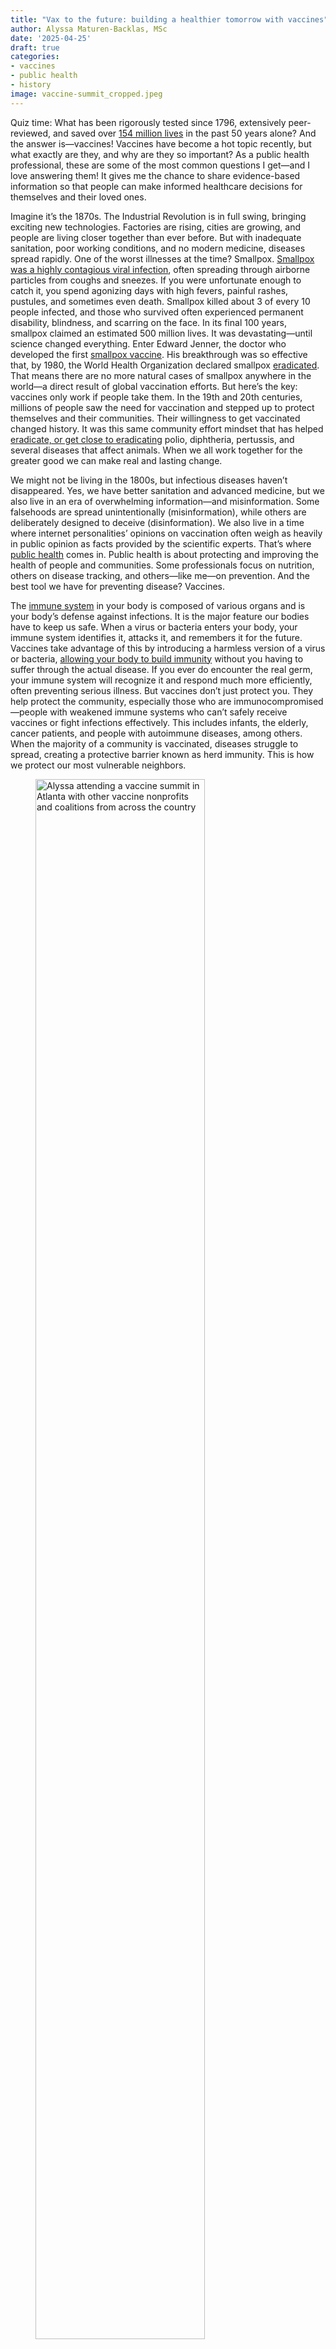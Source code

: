 ```yaml
---
title: "Vax to the future: building a healthier tomorrow with vaccines"
author: Alyssa Maturen-Backlas, MSc
date: '2025-04-25'
draft: true
categories:
- vaccines
- public health
- history
image: vaccine-summit_cropped.jpeg
---
```


Quiz time: What has been rigorously tested since 1796, extensively
peer-reviewed, and saved over
[154 million lives](https://www.who.int/news/item/24-04-2024-global-immunization-efforts-have-saved-at-least-154-million-lives-over-the-past-50-years)
in the past 50 years alone? And the answer is—vaccines! Vaccines have become a
hot topic recently, but what exactly are they, and why are they so important? As
a public health professional, these are some of the most common questions I
get—and I love answering them! It gives me the chance to share evidence-based
information so that people can make informed healthcare decisions for themselves
and their loved ones.

Imagine it's the 1870s. The Industrial Revolution is in full swing, bringing
exciting new technologies. Factories are rising, cities are growing, and people
are living closer together than ever before. But with inadequate sanitation,
poor working conditions, and no modern medicine, diseases spread rapidly. One of
the worst illnesses at the time? Smallpox.
[Smallpox was a highly contagious viral infection](https://www.cdc.gov/smallpox/about/index.html),
often spreading through airborne particles from coughs and sneezes. If you were
unfortunate enough to catch it, you spend agonizing days with high fevers,
painful rashes, pustules, and sometimes even death. Smallpox killed about 3 of
every 10 people infected, and those who survived often experienced permanent
disability, blindness, and scarring on the face. In its final 100 years,
smallpox claimed an estimated 500 million lives. It was devastating—until
science changed everything. Enter Edward Jenner, the doctor who developed the
first [smallpox vaccine](https://www.cdc.gov/smallpox/about/history.html).
His breakthrough was so effective that, by 1980, the World Health Organization
declared smallpox [eradicated](https://www.cdc.gov/mmwr/preview/mmwrhtml/su48a7.htm#:~:text=Eradication%3A%20Permanent%20reduction%20to%20zero,nature%20or%20in%20the%20laboratory.).
That means there are no more natural cases of smallpox anywhere in the world—a
direct result of global vaccination efforts. But here's the key: vaccines only
work if people take them. In the 19th and 20th centuries, millions of people saw
the need for vaccination and stepped up to protect themselves and their
communities. Their willingness to get vaccinated changed history. It was this
same community effort mindset that has helped
[eradicate, or get close to eradicating](https://ourworldindata.org/eradication-of-diseases)
polio, diphtheria, pertussis, and several diseases that affect animals. When we
all work together for the greater good we can make real and lasting change.

We might not be living in the 1800s, but infectious diseases haven't
disappeared. Yes, we have better sanitation and advanced medicine, but we also
live in an era of overwhelming information—and misinformation. Some falsehoods
are spread unintentionally (misinformation), while others are deliberately
designed to deceive (disinformation). We also live in a time where internet
personalities' opinions on vaccination often weigh as heavily in public opinion
as facts provided by the scientific experts. That's where
[public health](https://www.google.com/search?client=safari&rls=en&q=what+is+public+health&ie=UTF-8&oe=UTF-8)
comes in. Public health is about protecting and improving the health of people
and communities. Some professionals focus on nutrition, others on disease
tracking, and others—like me—on prevention. And the best tool we have for
preventing disease? Vaccines.

The [immune system](https://kidshealth.org/en/parents/immune.html#:~:text=How%20Does%20the%20Immune%20System,proteins%20lock%20onto%20specific%20antigens.)
 in your body is composed of various organs and is your body's
defense against infections. It is the major feature our bodies have to keep us
safe. When a virus or bacteria enters your body, your immune system identifies
it, attacks it, and remembers it for the future. Vaccines take advantage of this
by introducing a harmless version of a virus or bacteria,
[allowing your body to build immunity](https://www.cdc.gov/vaccines/basics/explaining-how-vaccines-work.html)
without you having to suffer through the actual disease. If you ever do
encounter the real germ, your immune system will recognize it and respond much
more efficiently, often preventing serious illness. But vaccines don't just
protect you. They help protect the community, especially those who are
immunocompromised—people with weakened immune systems who can't safely receive
vaccines or fight infections effectively. This includes infants, the elderly,
cancer patients, and people with autoimmune diseases, among others. When the
majority of a community is vaccinated, diseases struggle to spread, creating a
protective barrier known as herd immunity. This is how we protect our most
vulnerable neighbors.

::: {.flex-container .align-center}
![Alyssa attending a vaccine summit in Atlanta with other vaccine nonprofits and coalitions from across the country](vaccine-summit_cropped.jpeg){ width=80% }
:::

<hr>

The Immunization Alliance of Michigan is still in its early stages. As the
leader of that vaccine coalition and nonprofit, I spend my days working on
ensuring we can operate as an organization and provide meaningful education and
services to traditionally under-served populations across Michigan. I do this by
engaging with community members to see what their needs are, answering
questions, and addressing concerns about vaccines. Many fears stem from
misinformation, so I work with healthcare providers to give them resources and
trainings on how to feel confident when talking about vaccines to their
patients, create media content in various formats and languages to give to
communities around the state, and I eventually hope to start working with the
state legislature to get better vaccine education and access laws passed to
improve health for everyone across the state. At its core, public health is
about helping people live longer, healthier lives. But for that to happen, they
need access to accurate, unbiased, and evidence-based information. Vaccine
hesitancy that stems from misinformation inherently means that people aren't
truly making informed choices—because they don't have all the facts! Right now,
working in vaccine advocacy is tough. Political divisiveness and funding cuts
make it feel like an uphill battle. It's frustrating to see vital resources at
risk when all we want is for people to be safe and healthy.

But despite the challenges, we keep showing up. We keep advocating. Because this
work matters. If even one person reads the scientific research and
recommendations we share and decides to get vaccinated to protect themselves or
their community, that's a win. Public health workers, including myself, will
continue fighting for you, your family, and your community. We all want
ourselves and our loved ones to be healthy. Getting vaccinated is one of the
most effective ways to achieve that. It is so important that we continue to work
together to prevent the spread of disease so that we can ensure a healthier
future for everyone!

<hr>

::: {.callout-note title="About the author" style="" icon=false}

Alyssa Maturen-Backlas is the Executive Director of the non-profit Immunization
Alliance of Michigan, which she runs on behalf of MDHHS and MPHI. When she's
not advocating for vaccines, Alyssa enjoys any and all outdoor recreation,
pilates, and snuggling her corgi, Moose. It is her goal to visit every National
Park and hike Mt. Everest.

:::

::: {layout-ncol=2 .flex-container .align-center}

![Alyssa at the IceHotel in Sweden](ice-hotel_resampled.jpeg){ width=75% }

![Alyssa hiking around Crater Lake National Park](crater-lake_cropped.jpeg){ width=100% }

:::
